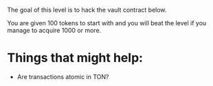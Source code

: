 The goal of this level is to hack the vault contract below.

You are given 100 tokens to start with and you will beat the level if you manage to acquire 1000 or more.

# Things that might help:

- Are transactions atomic in TON?

